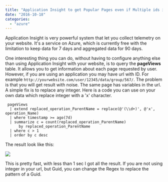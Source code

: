 ```yaml
---
title: "Application Insight to get Popular Pages even if Multiple ids in URL"
date: "2016-10-18"
categories: 
  - "azure"
---
```


Application Insight is very powerful system that let you collect telemetry on your website. It's a service on Azure, which is currently free with the limitation to keep data for 7 days and aggregated data for 90 days.

One interesting thing you can do, without having to configure anything else than using Application Insight with your website, is to query the **pageViews** table. It allows you to get information about each page requested by user. However, if you are using an application you may have url with ID. For example `http://yourwebsite.com/user/12345/data/group/567/`. The problem is that you will get result with noise. The same page has variables in the url. A simple fix is to replace any integer. Here is a code you can use on your own data which replace integer with a 'x' character.

``` 
 pageViews 
  | extend replaced_operation_ParentName = replace(@'(\\d+)', @'x', operation_Name) 
  | where timestamp >= ago(7d) 
  | summarize c = count(replaced_operation_ParentName) 
      by replaced_operation_ParentName 
  | where c > 1 
  | order by c desc 
``` 

The result look like this:

![](images/UrlApplicationInsight.png)

This is pretty fast, with less than 1 sec I got all the result. If you are not using integer in your url, but Guid, you can change the Regex to replace the pattern of a Guid.
